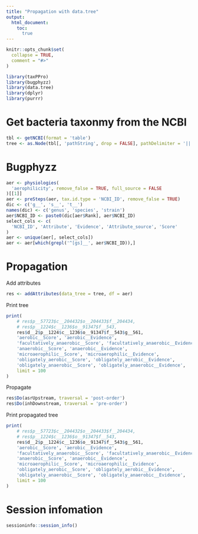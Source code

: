 ```yaml
---
title: "Propagation with data.tree"
output:
  html_document:
    toc:
      true
---
```


```r
knitr::opts_chunk$set(
  collapse = TRUE,
  comment = "#>"
)
```

```r
library(taxPPro)
library(bugphyzz)
library(data.tree)
library(dplyr)
library(purrr)
```

# Get bacteria taxonmy from the NCBI

```r
tbl <- getNCBI(format = 'table')
tree <- as.Node(tbl[, 'pathString', drop = FALSE], pathDelimiter = '|||')
```

# Bugphyzz

```r
aer <- physiologies(
  'aerophilicity', remove_false = TRUE, full_source = FALSE
)[[1]]
aer <- preSteps(aer, tax.id.type = 'NCBI_ID', remove_false = TRUE)
dic <- c('g__', 's__', 't__')
names(dic) <- c('genus', 'species', 'strain')
aer$NCBI_ID <- paste0(dic[aer$Rank], aer$NCBI_ID)
select_cols <- c(
  'NCBI_ID', 'Attribute', 'Evidence', 'Attribute_source', 'Score'
)
aer <- unique(aer[, select_cols])
aer <- aer[which(grepl('^[gs]__', aer$NCBI_ID)),]
```

# Propagation

Add attributes

```r
res <- addAttributes(data_tree = tree, df = aer)
```

Print tree

```r
print(
    # res$p__57723$c__204432$o__204433$f__204434,
    # res$p__1224$c__1236$o__91347$f__543,
    res$d__2$p__1224$c__1236$o__91347$f__543$g__561,
    'aerobic__Score', 'aerobic__Evidence',
    'facultatively_anaerobic__Score', 'facultatively_anaerobic__Evidence',
    'anaerobic__Score', 'anaerobic__Evidence',
    'microaerophilic__Score', 'microaerophilic__Evidence',
    'obligately_aerobic__Score', 'obligately_aerobic__Evidence',
    'obligately_anaerobic__Score', 'obligately_anaerobic__Evidence',
    limit = 100
)
```

Propagate

```r
res$Do(asrUpstream, traversal = 'post-order')
res$Do(inhDownstream, traversal = 'pre-order')
```

Print propagated tree

```r
print(
    # res$p__57723$c__204432$o__204433$f__204434,
    # res$p__1224$c__1236$o__91347$f__543,
    res$d__2$p__1224$c__1236$o__91347$f__543$g__561,
    'aerobic__Score', 'aerobic__Evidence',
    'facultatively_anaerobic__Score', 'facultatively_anaerobic__Evidence',
    'anaerobic__Score', 'anaerobic__Evidence',
    'microaerophilic__Score', 'microaerophilic__Evidence',
    'obligately_aerobic__Score', 'obligately_aerobic__Evidence',
    'obligately_anaerobic__Score', 'obligately_anaerobic__Evidence',
    limit = 100
)
```

# Session infomation

```r
sessioninfo::session_info()
```
